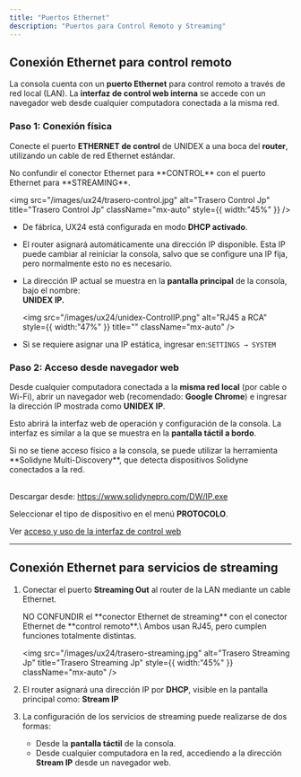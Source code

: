 ```yaml
---
title: "Puertos Ethernet"
description: "Puertos para Control Remoto y Streaming"
---
```


## Conexión Ethernet para control remoto

La consola cuenta con un **puerto Ethernet** para control remoto a través de red local (LAN).  La **interfaz de control web interna** se accede con un navegador web desde cualquier computadora conectada a la misma red.

### Paso 1: Conexión física

Conecte el puerto **ETHERNET de control** de UNIDEX a una boca del **router**, utilizando un cable de red Ethernet estándar.

<Warning>
  No confundir el conector Ethernet para **CONTROL** con el puerto Ethernet para **STREAMING**.

  <img
    src="/images/ux24/trasero-control.jpg"
    alt="Trasero Control Jp"
    title="Trasero Control Jp"
    className="mx-auto"
    style={{ width:"45%" }}
  />
</Warning>

- De fábrica, UX24 está configurada en modo **DHCP activado**.
- El router asignará automáticamente una dirección IP disponible. Esta IP puede cambiar al reiniciar la consola, salvo que se configure una IP fija, pero normalmente esto no es necesario.
- La dirección IP actual se muestra en la **pantalla principal** de la consola, bajo el nombre:\
  **UNIDEX IP.**

  <img
    src="/images/ux24/unidex-ControlIP.png"
    alt="RJ45 a RCA"
    style={{ width:"47%" }}
    title=""
    className="mx-auto"
  />
- Si se requiere asignar una IP estática, ingresar en:`SETTINGS → SYSTEM`

### **P**aso 2: Acceso desde navegador web

Desde cualquier computadora conectada a la **misma red local** (por cable o Wi-Fi), abrir un navegador web (recomendado: **Google Chrome**) e ingresar la dirección IP mostrada como **UNIDEX IP**.

Esto abrirá la interfaz web de operación y configuración de la consola. La interfaz es similar a la que se muestra en la **pantalla táctil a bordo**.

<Info>
  Si no se tiene acceso físico a la consola, se puede utilizar la herramienta **Solidyne Multi-Discovery**, que detecta dispositivos Solidyne conectados a la red.

  \
  Descargar desde: https://www.solidynepro.com/DW/IP.exe

  Seleccionar el tipo de dispositivo en el menú **PROTOCOLO**.
</Info>

<Icon icon="link" iconType="solid" color="#000FFF" size={22} />  Ver [acceso y uso de la interfaz de control web](/es/unidex/ux24-remote-interfaz)

---

## Conexión Ethernet para servicios de streaming

1. Conectar el puerto **Streaming Out** al router de la LAN mediante un cable Ethernet.

   <Warning>
     NO CONFUNDIR el **conector Ethernet de streaming** con el conector Ethernet de **control remoto**.\
     Ambos usan RJ45, pero cumplen funciones totalmente distintas.

     <img
       src="/images/ux24/trasero-streaming.jpg"
       alt="Trasero Streaming Jp"
       title="Trasero Streaming Jp"
       style={{ width:"45%" }}
       className="mx-auto"
     />
   </Warning>
2. El router asignará una dirección IP por **DHCP**, visible en la pantalla principal como: **Stream IP**
3. La configuración de los servicios de streaming puede realizarse de dos formas:
   - Desde la **pantalla táctil** de la consola.
   - Desde cualquier computadora en la red, accediendo a la dirección **Stream IP** desde un navegador web.